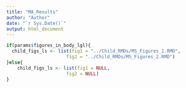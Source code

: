 ```yaml
---
title: "MA_Results"
author: "Author"
date: "`r Sys.Date()`"
output: html_document
---
```


```r
if(params$figures_in_body_lgl){
  child_figs_ls <- list(fig1 = "../Child_RMDs/MS_Figures_1.RMD",
                      fig2 = "../Child_RMDs/MS_Figures_2.RMD")
}else{
    child_figs_ls <- list(fig1 = NULL,
                      fig2 = NULL)
}
```


